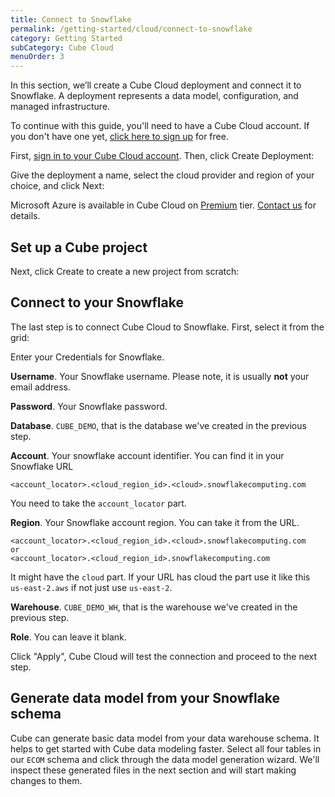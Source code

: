 ```yaml
---
title: Connect to Snowflake
permalink: /getting-started/cloud/connect-to-snowflake
category: Getting Started
subCategory: Cube Cloud
menuOrder: 3
---
```


In this section, we’ll create a Cube Cloud deployment and connect it to Snowflake. 
A deployment represents a data model, configuration, and managed infrastructure.

To continue with this guide, you'll need to have a Cube Cloud account. If you
don't have one yet, [click here to sign up][cube-cloud-signup] for free.

First, [sign in to your Cube Cloud account][cube-cloud-signin]. Then,
click&nbsp;<Btn>Create Deployment</Btn>:

Give the deployment a name, select the cloud provider and region of your choice,
and click <Btn>Next</Btn>:

<Screenshot
  alt="Cube Cloud Create Deployment Screen"
  src="https://ucarecdn.com/2338323e-0db8-4224-8e7a-3b4daf9c60ec/"
/>

<SuccessBox>

Microsoft Azure is available in Cube Cloud on
[Premium](https://cube.dev/pricing) tier. [Contact us](https://cube.dev/contact)
for details.

</SuccessBox>

## Set up a Cube project

Next, click <Btn>Create</Btn> to create a new project from scratch:

<Screenshot
  alt="Cube Cloud Upload Project Screen"
  src="https://ucarecdn.com/46b72b61-b650-4271-808d-55203f1c8d8b/"
/>

## Connect to your Snowflake 

The last step is to connect Cube Cloud to Snowflake. First, select it from the grid:

<Screenshot
  alt="Cube Cloud Setup Database Screen"
  src="https://ucarecdn.com/1d656ba9-dd83-4ff4-a59e-8b5f97a9ddcc/"
/>

Enter your Credentials for Snowflake.

**Username**. Your Snowflake username. Please note, it is usually **not** your email address.

**Password**. Your Snowflake password.

**Database**. `CUBE_DEMO`, that is the database we've created in the previous step.

**Account**. Your snowflake account identifier. You can find it in your Snowflake URL 

```
<account_locator>.<cloud_region_id>.<cloud>.snowflakecomputing.com
``` 
You need to take the `account_locator` part.

**Region**. Your Snowflake account region. You can take it from the URL. 

```
<account_locator>.<cloud_region_id>.<cloud>.snowflakecomputing.com
or
<account_locator>.<cloud_region_id>.snowflakecomputing.com
```

It might have the `cloud` part. If your URL has cloud the part use it like this `us-east-2.aws` if not just use `us-east-2`.


**Warehouse**. `CUBE_DEMO_WH`, that is the warehouse we've created in the previous step.

**Role**. You can leave it blank.

Click "Apply", Cube Cloud will test the connection and proceed to the next step.

## Generate data model from your Snowflake schema

Cube can generate basic data model from your data warehouse schema. It helps to get started with Cube data modeling faster.
Select all four tables in our `ECOM` schema and click through the data model generation wizard. We'll inspect these generated files in the next section and will start making changes to them.

[aws-docs-sec-group]:
  https://docs.aws.amazon.com/vpc/latest/userguide/security-groups.html
[aws-docs-sec-group-rule]:
  https://docs.aws.amazon.com/vpc/latest/userguide/security-group-rules.html
[cube-cloud-signin]: https://cubecloud.dev/auth
[cube-cloud-signup]: https://cubecloud.dev/auth/signup
[ref-conf-db]: /config/databases
[ref-getting-started-cloud-generate-models]:
  /getting-started/cloud/generate-models
